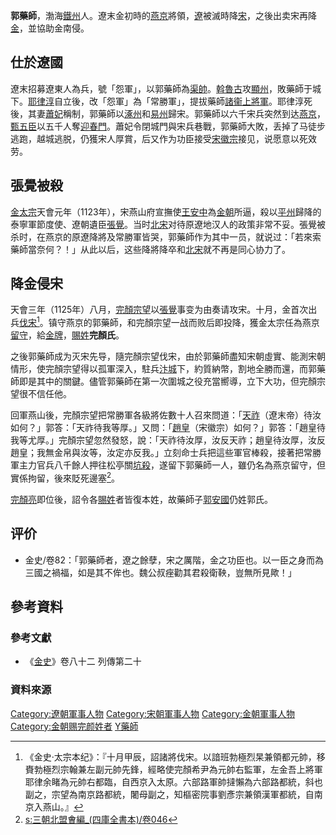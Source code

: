 '''郭藥師'''，渤海[[铁州_(辽朝)|鐵州]]人。遼末金初時的[[燕京|燕京]]將領，[[遼朝|遼]]被滅時降[[宋朝|宋]]，之後出卖宋再降[[金朝|金]]，並協助金南侵。

==仕於遼國==
遼末招募遼東人為兵，號「怨軍」，以郭藥師為[[渠帥|渠帥]]。[[斡魯古|斡魯古]]攻[[顯州|顯州]]，敗藥師于城下。[[耶律淳|耶律淳]]自立後，改「怨軍」為「常勝軍」，提拔藥師[[諸衞上將軍|諸衞上將軍]]。耶律淳死後，其妻[[蕭普賢女|蕭妃]]稱制，郭藥師以[[涿州|涿州]]和[[易州|易州]]歸宋。郭藥師以六千宋兵突然到达[[燕京|燕京]]，[[甄五臣|甄五臣]]以五千人奪[[迎春門|迎春門]]。蕭妃令閉城門與宋兵巷戰，郭藥師大敗，丢掉了马徒步逃跑，越城逃脱，仍獲宋人厚賞，后又作为功臣接受[[宋徽宗|宋徽宗]]接见，说愿意以死效劳。

==張覺被殺==
[[金太宗|金太宗]]天會元年（1123年），宋燕山府宣撫使[[王安中|王安中]]為[[金朝|金朝]]所逼，殺以[[平州|平州]]歸降的泰寧軍節度使、遼朝遺臣[[張覺|張覺]]。当时[[北宋|北宋]]对待原遼地汉人的政策非常不妥。張覺被杀时，在燕京的原遼降將及常勝軍皆哭，郭藥師作为其中一员，就说过：「若來索藥師當奈何？！」从此以后，这些降將降卒和[[北宋|北宋]]就不再是同心协力了。

==降金侵宋==
天會三年（1125年）八月，[[完顏宗望|完顏宗望]]以[[張覺|張覺]]事变为由奏请攻宋。十月，金首次出兵[[靖康之难|伐宋]]<ref>《金史·太宗本纪》：『十月甲辰，詔諸將伐宋。以諳班勃極烈杲兼領都元帥，移賚勃極烈宗翰兼左副元帥先鋒，經略使完顏希尹為元帥右監軍，左金吾上將軍耶律余睹為元帥右都臨，自西京入太原。六部路軍帥撻懶為六部路都統，斜也副之，宗望為南京路都統，闍母副之，知樞密院事劉彥宗兼領漢軍都統，自南京入燕山。』</ref>。镇守燕京的郭藥師，和完顏宗望一战而败后即投降，獲金太宗任為燕京[[留守_(官職)|留守]]，給[[金字牌|金牌]]，[[賜姓|賜姓]]'''完顏氏'''。

之後郭藥師成为灭宋先导，隨完顏宗望伐宋，由於郭藥師盡知宋朝虛實、能測宋朝情形，使完顏宗望得以孤軍深入，駐兵[[汴京|汴城]]下，約質納幣，割地全勝而還，而郭藥師即是其中的關鍵。儘管郭藥師在第一次圍城之役充當嚮導，立下大功，但完顏宗望很不信任他。

回軍燕山後，完顏宗望把常勝軍各級將佐數十人召來問道：「[[天祚帝|天祚]]（遼末帝）待汝如何？」郭答：「天祚待我等厚。」又問：「[[宋徽宗|趙皇]]（宋徽宗）如何？」郭答：「趙皇待我等尤厚。」完顏宗望忽然發怒，說：「天祚待汝厚，汝反天祚；趙皇待汝厚，汝反趙皇；我無金帛與汝等，汝定亦反我。」立刻命士兵把這些軍官棒殺，接著把常勝軍主力官兵八千餘人押往松亭關[[坑殺|坑殺]]，遂留下郭藥師一人，雖仍名為燕京留守，但實係拘留，後來貶死邊塞<ref>[[s:三朝北盟㑹編_(四庫全書本)/卷046|s:三朝北盟㑹編_(四庫全書本)/卷046]]</ref>。

[[完顏亮|完顏亮]]即位後，詔令各[[賜姓|賜姓]]者皆復本姓，故藥師子[[郭安國|郭安國]]仍姓郭氏。

==评价==
*金史/卷82：「郭藥師者，遼之餘孽，宋之厲階，金之功臣也。以一臣之身而為三國之禍福，如是其不侔也。魏公叔痤勸其君殺衛鞅，豈無所見歟！」

==參考資料==
===參考文獻===
{{wikisource|金史/卷82#.E9.83.AD.E8.97.A5.E5.B8.AB|金史/卷82}}
*《[[金史|金史]]》卷八十二 列傳第二十
===資料來源===
<div class="references-small">
<references/>
</div>

{{DEFAULTSORT:G郭藥師}}
[[Category:遼朝軍事人物|Category:遼朝軍事人物]]
[[Category:宋朝軍事人物|Category:宋朝軍事人物]]
[[Category:金朝軍事人物|Category:金朝軍事人物]]
[[Category:金朝赐完颜姓者|Category:金朝赐完颜姓者]]
[[Category:郭姓|Y藥師]]
